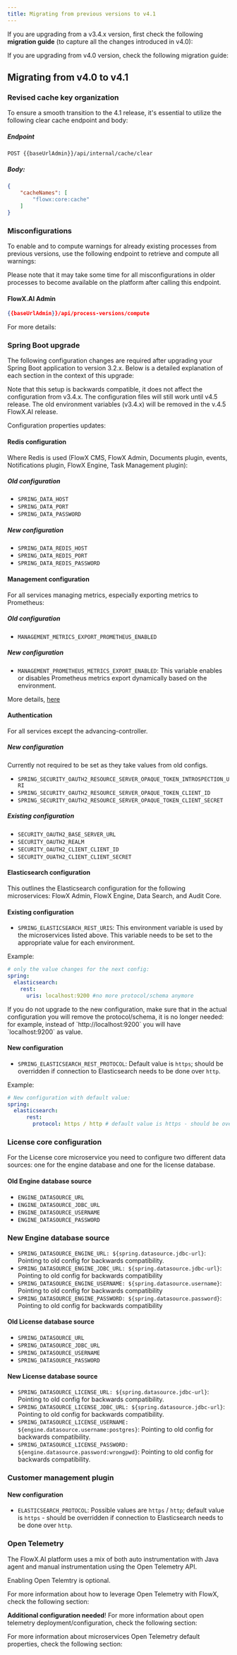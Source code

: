 ```yaml
---
title: Migrating from previous versions to v4.1
---
```


If you are upgrading from a v3.4.x version, first check the following **migration guide** (to capture all the changes introduced in v4.0):

<Card title="Migrating from v3.4.x to v4.0" href="../v4.0.0-april-2024/migrating-from-v3.4.x/" icon="link">
</Card>

If you are upgrading from v4.0 version, check the following migration guide:

## Migrating from v4.0 to v4.1

### Revised cache key organization

To ensure a smooth transition to the 4.1 release, it's essential to utilize the following clear cache endpoint and body:

##### Endpoint

`POST {{baseUrlAdmin}}/api/internal/cache/clear`

##### Body:

```json
{
    "cacheNames": [
        "flowx:core:cache"
    ]
}
```

<Card title="Clear cache endpoint" href="../../4.0/docs/api/clear-cache4.0" icon ="link">
</Card>


### Misconfigurations

To enable and to compute warnings for already existing processes from previous versions, use the following endpoint to retrieve and compute all warnings:

<Info>
Please note that it may take some time for all misconfigurations in older processes to become available on the platform after calling this endpoint.
</Info>

#### FlowX.AI Admin

```json
{{baseUrlAdmin}}/api/process-versions/compute
```

For more details:

<Card title ="Enable misconfigurations" href="../../4.0/docs/api/add-misconfigurations" icon ="link">
</Card>


### Spring Boot upgrade

The following configuration changes are required after upgrading your Spring Boot application to version 3.2.x. Below is a detailed explanation of each section in the context of this upgrade:

<Info>
Note that this setup is backwards compatible, it does not affect the configuration from v3.4.x. The configuration files will still work until v4.5 release.
</Info>

<Warning>
The old environment variables (v3.4.x) will be removed in the v.4.5 FlowX.AI release.
</Warning>

Configuration properties updates:

#### Redis configuration

Where Redis is used (FlowX CMS, FlowX Admin, Documents plugin, events, Notifications plugin, FlowX Engine, Task Management plugin):

##### Old configuration

* `SPRING_DATA_HOST`
* `SPRING_DATA_PORT`
* `SPRING_DATA_PASSWORD`

##### New configuration

* `SPRING_DATA_REDIS_HOST`
* `SPRING_DATA_REDIS_PORT`
* `SPRING_DATA_REDIS_PASSWORD`

#### Management configuration

For all services managing metrics, especially exporting metrics to Prometheus:

##### Old configuration

* `MANAGEMENT_METRICS_EXPORT_PROMETHEUS_ENABLED`

##### New configuration 

* `MANAGEMENT_PROMETHEUS_METRICS_EXPORT_ENABLED`: This variable enables or disables Prometheus metrics export dynamically based on the environment.

More details, [here](../../4.0/setup-guides/flowx-engine-setup-guide/engine-setup#configuring-application-management)

#### Authentication

For all services except the advancing-controller.

##### New configuration

<Info>
Currently not required to be set as they take values from old configs.
</Info>

* `SPRING_SECURITY_OAUTH2_RESOURCE_SERVER_OPAQUE_TOKEN_INTROSPECTION_URI`
* `SPRING_SECURITY_OAUTH2_RESOURCE_SERVER_OPAQUE_TOKEN_CLIENT_ID`
* `SPRING_SECURITY_OAUTH2_RESOURCE_SERVER_OPAQUE_TOKEN_CLIENT_SECRET`

##### Existing configuration

* `SECURITY_OAUTH2_BASE_SERVER_URL`
* `SECURITY_OAUTH2_REALM`
* `SECURITY_OAUTH2_CLIENT_CLIENT_ID`
* `SECURITY_OUATH2_CLIENT_CLIENT_SECRET`

#### Elasticsearch configuration

This outlines the Elasticsearch configuration for the following microservices: FlowX Admin, FlowX Engine, Data Search, and Audit Core.

#### Existing configuration

* `SPRING_ELASTICSEARCH_REST_URIS`: This environment variable is used by the microservices listed above. This variable needs to be set to the appropriate value for each environment.

Example:

```yaml
# only the value changes for the next config:
spring:
  elasticsearch:
    rest:
      uris: localhost:9200 #no more protocol/schema anymore
```
<Info>
If you do not upgrade to the new configuration, make sure that in the actual configuration you will remove the protocol/schema, it is no longer needed: for example, instead of `http://localhost:9200` you will have `localhost:9200` as value.
</Info>

#### New configuration

* `SPRING_ELASTICSEARCH_REST_PROTOCOL`: Default value is `https`; should be overridden if connection to Elasticsearch needs to be done over `http`.

Example:

```yaml
# New configuration with default value:
spring:
  elasticsearch:
	  rest:
        protocol: https / http # default value is https - should be overriden if connection to elastic needs to be done on http.

```

### License core configuration

For the License core microservice you need to configure two different data sources: one for the engine database and one for the license database.

#### Old Engine database source

* `ENGINE_DATASOURCE_URL`
* `ENGINE_DATASOURCE_JDBC_URL`
* `ENGINE_DATASOURCE_USERNAME`
* `ENGINE_DATASOURCE_PASSWORD`

### New Engine database source

* `SPRING_DATASOURCE_ENGINE_URL: ${spring.datasource.jdbc-url}`: Pointing to old config for backwards compatibility.
* `SPRING_DATASOURCE_ENGINE_JDBC_URL: ${spring.datasource.jdbc-url}`: Pointing to old config for backwards compatibility
* `SPRING_DATASOURCE_ENGINE_USERNAME: ${spring.datasource.username}`: Pointing to old config for backwards compatibility
* `SPRING_DATASOURCE_ENGINE_PASSWORD: ${spring.datasource.password}`: Pointing to old config for backwards compatibility 

#### Old License database source

* `SPRING_DATASOURCE_URL`
* `SPRING_DATASOURCE_JDBC_URL` 
* `SPRING_DATASOURCE_USERNAME`
* `SPRING_DATASOURCE_PASSWORD`

#### New License database source

* `SPRING_DATASOURCE_LICENSE_URL: ${spring.datasource.jdbc-url}`: Pointing to old config for backwards compatibility.
* `SPRING_DATASOURCE_LICENSE_JDBC_URL: ${spring.datasource.jdbc-url}`: Pointing to old config for backwards compatibility.
* `SPRING_DATASOURCE_LICENSE_USERNAME: ${engine.datasource.username:postgres}`: Pointing to old config for backwards compatibility.
* `SPRING_DATASOURCE_LICENSE_PASSWORD: ${engine.datasource.password:wrongpwd}`: Pointing to old config for backwards compatibility.

### Customer management plugin

#### New configuration

* `ELASTICSEARCH_PROTOCOL`: Possible values are `https` / `http`; default value is `https` - should be overridden if connection to Elasticsearch needs to be done over `http`.

### Open Telemetry

The FlowX.AI platform uses a mix of both auto instrumentation with Java agent and manual instrumentation using the Open Telemetry API.

<Info>
Enabling Open Telemtry is optional.
</Info>

For more information about how to leverage Open Telemetry with FlowX, check the following section:

<Card title= "Open Telemetry scenarios" href="../../4.0/docs/platform-deep-dive/integrations/open-telemetry" icon ="page">
</Card>

**Additional configuration needed**! For more information about open telemetry deployment/configuration, check the following section:

<Card title="Open Telemetry configuration" href="../../4.0/setup-guides/open-telemetry-config" icon ="page">
</Card>

For more information about microservices Open Telemetry default properties, check the following section:
<Card title ="Open Telemetry default properties" href="../../4.0/setup-guides/ot-default-properties" icon="page">
</Card>
